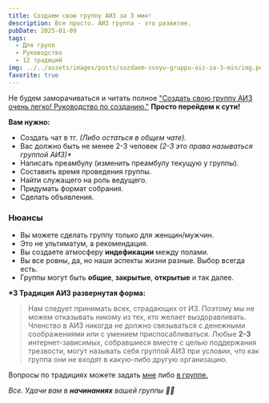 ```yaml
---
title: Создаем свою группу АИЗ за 3 мин!
description: Все просто. АИЗ группа - это развитие.
pubDate: 2025-01-09
tags:
  - Для групп
  - Руководство
  - 12 традиций
img: ../../assets/images/posts/sozdaem-svoyu-gruppu-aiz-za-3-min/img.png
favorite: true
---
```

Не будем заморачиваться и читать полное ["Создать свою группу АИЗ очень легко! Руководство по созданию."](https://internetaddicts.ru/posts/kak-sozdat-gruppu-aiz/) **Просто перейдем к сути!**

**Вам нужно:**

* Создать чат в тг. *(Либо остаться в общем чате).*
* Вас должно быть не менее 2-3 человек *(2-3 это права называться группой АИЗ)\**
* Написать преамбулу (изменить преамбулу текущую у группы).
* Составить время проведения группы.
* Найти служащего на роль ведущего.
* Придумать формат собрания.
* Сделать объявления.

### Нюансы

* Вы можете сделать группу только для женщин/мужчин.&#x20;
* Это не ультиматум, а рекомендация.
* Вы создаете атмосферу **индефикации** между полами.
* Вы все ровны, да, но наши аспекты жизни разные. Выбор всегда есть.&#x20;
* Группы могут быть **общие**, **закрытые**, **открытые** и так далее.

**\*3 Традиция АИЗ развернутая форма:**&#x20;

> Нам следует принимать всех, страдающих от ИЗ. Поэтому мы не можем отказывать никому из тех, кто желает выздоравливать. Членство в АИЗ никогда не должно связываться с денежными соображениями или с умением приспосабливаться. Любые **2-3** интернет-зависимых, собравшиеся вместе с целью поддержания трезвости, могут называть себя группой АИЗ при условии, что как группа они не входят в какую-либо другую организацию.

Вопросы по традициях можете задать [мне](https://t.me/legion_free) либо [в группе.](https://t.me/+9Hq05g8DUQ42Yzli)

*Все. Удачи вам в **начинаниях** вашей группы 👋🙏*
